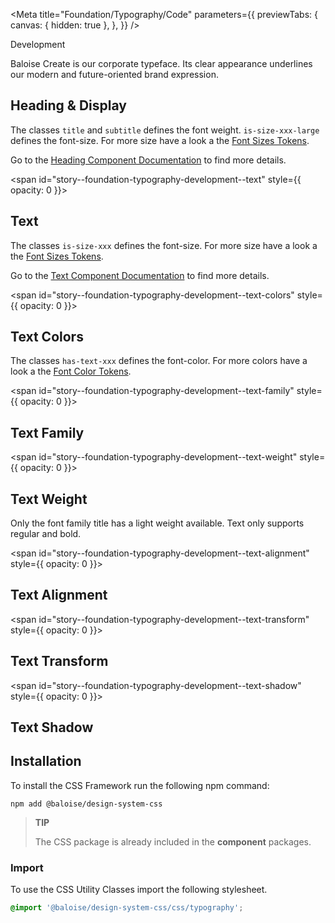 
<Meta
  title="Foundation/Typography/Code"
  parameters={{
    previewTabs: {
      canvas: { hidden: true },
    },
  }}
/>

<bal-doc-banner id="story--foundation-typography-development--heading-and-display" subtitle="Foundation/Typography" color="purple">Development</bal-doc-banner>

<bal-doc-lead>Baloise Create is our corporate typeface. Its clear appearance underlines our modern and future-oriented brand expression.</bal-doc-lead>

## Heading & Display

The classes `title` and `subtitle` defines the font weight. `is-size-xxx-large` defines the font-size.
For more size have a look a the [Font Sizes Tokens](?path=/docs/foundation-typography-design-tokens--page#sizes).

Go to the [Heading Component Documentation](?path=/docs/components-heading--basic) to find more details.

<Canvas withSource="open">
  <Story id="foundation-typography-development--heading-and-display" />
</Canvas>

<span id="story--foundation-typography-development--text" style={{ opacity: 0 }}></span>

## Text

The classes `is-size-xxx` defines the font-size.
For more size have a look a the [Font Sizes Tokens](?path=/docs/foundation-typography-design-tokens--page#sizes).

Go to the [Text Component Documentation](?path=/docs/components-text--basic) to find more details.

<Canvas withSource="open">
  <Story id="foundation-typography-development--text" />
</Canvas>

<span id="story--foundation-typography-development--text-colors" style={{ opacity: 0 }}></span>

## Text Colors

The classes `has-text-xxx` defines the font-color.
For more colors have a look a the [Font Color Tokens](?path=/docs/foundation-typography-design-tokens--page#colors).

<Canvas withSource="open">
  <Story id="foundation-typography-development--text-colors" />
</Canvas>

<span id="story--foundation-typography-development--text-family" style={{ opacity: 0 }}></span>

## Text Family

<Canvas withSource="open">
  <Story id="foundation-typography-development--text-family" />
</Canvas>

<span id="story--foundation-typography-development--text-weight" style={{ opacity: 0 }}></span>

## Text Weight

Only the font family title has a light weight available. Text only supports regular and bold.

<Canvas withSource="open">
  <Story id="foundation-typography-development--text-weight" />
</Canvas>

<span id="story--foundation-typography-development--text-alignment" style={{ opacity: 0 }}></span>

## Text Alignment

<Canvas withSource="open">
  <Story id="foundation-typography-development--text-alignment" />
</Canvas>

<span id="story--foundation-typography-development--text-transform" style={{ opacity: 0 }}></span>

## Text Transform

<Canvas withSource="open">
  <Story id="foundation-typography-development--text-transform" />
</Canvas>

<span id="story--foundation-typography-development--text-shadow" style={{ opacity: 0 }}></span>

## Text Shadow

<Canvas withSource="open">
  <Story id="foundation-typography-development--text-shadow" />
</Canvas>

## Installation

To install the CSS Framework run the following npm command:

```
npm add @baloise/design-system-css
```

> **TIP**
>
> The CSS package is already included in the **component** packages.

### Import

To use the CSS Utility Classes import the following stylesheet.

```scss
@import '@baloise/design-system-css/css/typography';
```

<bal-doc-github link="/stories/foundation/typography/02-development.docs.mdx"></bal-doc-github>

